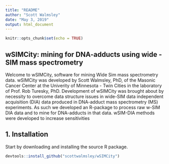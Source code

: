 ```yaml
---
title: "README"
author: "Scott Walmsley"
date: "May 3, 2019"
output: html_document
---
```


```r
knitr::opts_chunk$set(echo = TRUE)
```

## wSIMCity: mining for DNA-adducts using wide - SIM mass spectrometry

Welcome to wSIMCity, software for mining Wide Sim mass spectrometry data.  wSIMCity was developed by Scott Walmsley, PhD, of the Masonic Cancer Center at the Univerity of Minnesota - Twin Cities in the laboratory of Prof. Rob Turesky, PhD.  Development of wSIMCity was brought about by necessity to overcome data structure issues in wide-SIM data independent acquisition (DIA) data produced in DNA-adduct mass spectrometry (MS) experiments.  As such we developed an R-package to process raw w-SIM DIA data and to mine for DNA-adducts in that data.   wSIM-DIA methods were developed to increase sensitivities 

## 1. Installation
Start by downloading and installing the source R package.
```r

devtools::install_github("scottwalmsley/wSIMCity")


```




